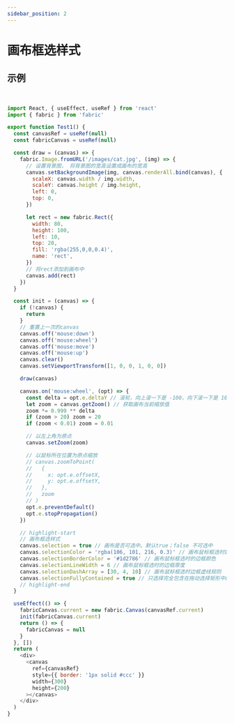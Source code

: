 ```yaml
---
sidebar_position: 2
---
```



# 画布框选样式

## 示例

<Test1></Test1>

<br />

```js
import React, { useEffect, useRef } from 'react'
import { fabric } from 'fabric'

export function Test1() {
  const canvasRef = useRef(null)
  const fabricCanvas = useRef(null)

  const draw = (canvas) => {
    fabric.Image.fromURL('/images/cat.jpg', (img) => {
      // 设置背景图， 将背景图的宽高设置成画布的宽高
      canvas.setBackgroundImage(img, canvas.renderAll.bind(canvas), {
        scaleX: canvas.width / img.width,
        scaleY: canvas.height / img.height,
        left: 0,
        top: 0,
      })

      let rect = new fabric.Rect({
        width: 80,
        height: 100,
        left: 10,
        top: 20,
        fill: 'rgba(255,0,0,0.4)',
        name: 'rect',
      })
      // 将rect添加到画布中
      canvas.add(rect)
    })
  }

  const init = (canvas) => {
    if (!canvas) {
      return
    }
    // 重置上一次的canvas
    canvas.off('mouse:down')
    canvas.off('mouse:wheel')
    canvas.off('mouse:move')
    canvas.off('mouse:up')
    canvas.clear()
    canvas.setViewportTransform([1, 0, 0, 1, 0, 0])

    draw(canvas)

    canvas.on('mouse:wheel', (opt) => {
      const delta = opt.e.deltaY // 滚轮，向上滚一下是 -100，向下滚一下是 100
      let zoom = canvas.getZoom() // 获取画布当前缩放值
      zoom *= 0.999 ** delta
      if (zoom > 20) zoom = 20
      if (zoom < 0.01) zoom = 0.01

      // 以左上角为原点
      canvas.setZoom(zoom)

      // 以鼠标所在位置为原点缩放
      // canvas.zoomToPoint(
      //   {
      //     x: opt.e.offsetX,
      //     y: opt.e.offsetY,
      //   },
      //   zoom
      // )
      opt.e.preventDefault()
      opt.e.stopPropagation()
    })

    // highlight-start
    // 画布框选样式
    canvas.selection = true // 画布是否可选中。默认true；false 不可选中
    canvas.selectionColor = 'rgba(106, 101, 216, 0.3)' // 画布鼠标框选时的背景色
    canvas.selectionBorderColor = '#1d2786' // 画布鼠标框选时的边框颜色
    canvas.selectionLineWidth = 6 // 画布鼠标框选时的边框厚度
    canvas.selectionDashArray = [30, 4, 10] // 画布鼠标框选时边框虚线规则
    canvas.selectionFullyContained = true // 只选择完全包含在拖动选择矩形中的形状
    // highlight-end
  }

  useEffect(() => {
    fabricCanvas.current = new fabric.Canvas(canvasRef.current)
    init(fabricCanvas.current)
    return () => {
      fabricCanvas = null
    }
  }, [])
  return (
    <div>
      <canvas
        ref={canvasRef}
        style={{ border: '1px solid #ccc' }}
        width={300}
        height={200}
      ></canvas>
    </div>
  )
}
```
